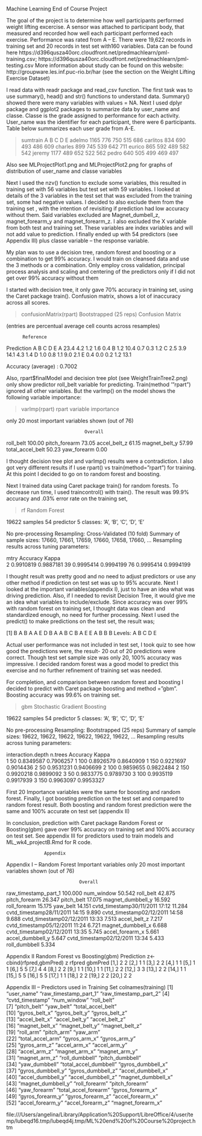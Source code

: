 Machine Learning End of Course Project

The goal of the project is to determine how well participants performed weight lifting excercise. A sensor was attached to participant body, that measured and recorded how well each participant performed each exercise. Performance was rated from A – E. There were 19,622 records in training set and 20 records in test set with160 variables. Data can be found here
https://d396qusza40orc.cloudfront.net/predmachlearn/pml-training.csv;
https://d396qusza40orc.cloudfront.net/predmachlearn/pml-testing.csv
More information about study can be found on this website:
http://groupware.les.inf.puc-rio.br/har (see the section on the Weight Lifting Exercise Dataset)

I read data with readr package and read_csv function. The first task was to use summary(), head() and str() functions to understand data. Summary() showed there were many variables with values = NA. Next I used dplyr package and ggplot2 packages to summarize data by user_name and classe. Classe is the grade assigned to performance for each activity. User_name was the identifier for each participant, there were 6 participants. Table below summarizes each user grade from A-E. 

  > sumtrain
            A   B   C   D   E
adelmo   1165 776 750 515 686
carlitos  834 690 493 486 609
charles   899 745 539 642 711
eurico    865 592 489 582 542
jeremy   1177 489 652 522 562
pedro     640 505 499 469 497

Also see MLProjectPlot1.png and MLProjectPlot2.png for graphs of distribution of user_name and classe variables

Next I used the nzv() function to exclude some variables, this resulted in training set with 56 variables but test set with 59 variables. I looked at details of the 3 variables in the test set that was excluded from the training set, some had negative values. I decided to also exclude them from the training set , with the intention of revisiting if prediction had low accuracy without them. Said variables excluded are Magnet_dumbell_z, magnet_forearm_y and magnet_forearm_z. I also excluded the X variable from both test and training set. These variables are index variables and will not add value to prediction. I finally ended up with 54 predictors (see Appendix III) plus classe variable – the response variable.

My plan was to use a decision tree, random forest and boosting or a combination to get 99% accuracy. I would train on cleansed data and use the 3 methods or a combination. Only employ cross validation, principal process analysis and scaling and centering of the predictors only if I did not get over 99% accuracy without them

I started with decision tree, it only gave 70%  accuracy in training set, using the Caret package train(). Confusion matrix, shows a lot of inaccuracy across all scores.  
 
 > confusionMatrix(rpart)
Bootstrapped (25 reps) Confusion Matrix 

(entries are percentual average cell counts across resamples)
 
          Reference
Prediction    A    B    C    D    E
         A 23.4  4.2  1.2  1.6  0.4
         B  1.2 10.4  0.7  0.3  1.2
         C  2.5  3.9 14.1  4.3  1.4
         D  1.0  0.8  1.1  9.0  2.1
         E  0.4  0.0  0.2  1.2 13.1
                            
 Accuracy (average) : 0.7002

Also, rpart$finalModel and decision tree plot (see WeightTrainTree2.png) only show predictor roll_belt variable for predicting. Train(method '”rpart”) ignored all other variables. But the varImp() on the model shows the following variable importance:

> varImp(rpart)
rpart variable importance

  only 20 most important variables shown (out of 76)

                                 Overall
roll_belt                         100.00
pitch_forearm                      73.05
accel_belt_z                       61.15
magnet_belt_y                      57.99
total_accel_belt                   50.23
yaw_forearm                         0.00

I thought decision tree plot and varImp() results were a contradiction. I also got very different results if I use rpart() vs train(method=”rpart”) for training.  At this point I decided to go on to random forest and boosting. 

Next I trained data using Caret package train() for random forests. To decrease run time, I used traincontrol() with train(). The result was 99.9% accuracy and .03% error rate on the training set, 

> rf
Random Forest 

19622 samples
   54 predictor
    5 classes: 'A', 'B', 'C', 'D', 'E' 

No pre-processing
Resampling: Cross-Validated (10 fold) 
Summary of sample sizes: 17660, 17661, 17659, 17660, 17658, 17660, ... 
Resampling results across tuning parameters:

  mtry  Accuracy   Kappa    
   2    0.9910819  0.9887181
  39    0.9995414  0.9994199
  76    0.9995414  0.9994199

I thought result was pretty good and no need to adjust predictors or use any other method if prediction on test set was up to 95% accurate.  Next I looked at the important variables(appendix I), just to have an idea what was driving prediction. Also, if I needed to revisit Decision Tree, it would give me an idea what variables to include/exclude. 
Since accuracy was over 99% with random forest on training set, I thought data was clean and standardized enough, no need for further processing. Next I used the predict() to make predictions on the test set, the result was;

 [1] B A B A A E D B A A B C B A E E A B B B
Levels: A B C D E

Actual user performance was not included in test set, I took quiz to see how good the predictions were, the result- 20 out of 20 predictions were correct. Though test set sample size was only 20, 100% accuracy was impressive. I decided random forest was a good model to predict this exercise and no further refinement of training set was needed.

For completion, and comparison between random forest and boosting I decided to predict with Caret package boosting and method =”gbm”. Boosting accuracy was 99.6% on training set. 

> gbm
Stochastic Gradient Boosting 

19622 samples
   54 predictor
    5 classes: 'A', 'B', 'C', 'D', 'E' 

No pre-processing
Resampling: Bootstrapped (25 reps) 
Summary of sample sizes: 19622, 19622, 19622, 19622, 19622, 19622, ... 
Resampling results across tuning parameters:

  interaction.depth  n.trees  Accuracy   Kappa    
  1                   50      0.8349587  0.7906257
  1                  100      0.8926579  0.8640909
  1                  150      0.9221697  0.9014436
  2                   50      0.9531231  0.9406699
  2                  100      0.9859655  0.9822484
  2                  150      0.9920218  0.9899092
  3                   50      0.9833775  0.9789730
  3                  100      0.9935119  0.9917939
  3                  150      0.9963097  0.9953327


First 20 Importance variables were the same for boosting and random forest. Finally, I got boosting prediction on the test set and compared to random forest result. Both boosting and random forest prediction were the same and 100% accurate on test set (appendix II)

In conclusion, prediction with Caret package Random Forest or Boosting(gbm) gave over 99% accuracy on training set and 100% accuracy on test set. See appendix III for predictors used to train models and ML_wk4_projectB.Rmd for R code.

                  Appendix
Appendix I – Random Forest Important variables
  only 20 most important variables shown (out of 76)

                               Overall
raw_timestamp_part_1           100.000
num_window                      50.542
roll_belt                       42.875
pitch_forearm                   26.347
pitch_belt                      17.075
magnet_dumbbell_y               16.592
roll_forearm                    15.175
yaw_belt                        14.151
cvtd_timestamp30/11/2011 17:12  11.284
cvtd_timestamp28/11/2011 14:15   9.890
cvtd_timestamp02/12/2011 14:58   9.688
cvtd_timestamp02/12/2011 13:33   7.513
accel_belt_z                     7.217
cvtd_timestamp05/12/2011 11:24   6.721
magnet_dumbbell_x                6.688
cvtd_timestamp02/12/2011 13:35   5.745
accel_forearm_x                  5.661
accel_dumbbell_y                 5.647
cvtd_timestamp02/12/2011 13:34   5.433
roll_dumbbell                    5.334

Appendix II Random Forest vs Boosting(gbm) Prediction
z<-cbind(rfpred,gbmPred)
z
        rfpred gbmPred
 [1,]      2       2
 [2,]      1       1
 [3,]      2       2
 [4,]      1       1
 [5,]      1       1
 [6,]      5       5
 [7,]      4       4
 [8,]      2       2
 [9,]      1       1
[10,]      1       1
[11,]      2       2
[12,]      3       3
[13,]      2       2
[14,]      1       1
[15,]      5       5
[16,]      5       5
[17,]      1       1
[18,]      2       2
[19,]      2       2
[20,]      2       2

Appendix III – Predictors used in Training Set
 colnames(training)
 [1] "user_name"            "raw_timestamp_part_1" "raw_timestamp_part_2"
 [4] "cvtd_timestamp"       "num_window"           "roll_belt"           
 [7] "pitch_belt"           "yaw_belt"             "total_accel_belt"    
[10] "gyros_belt_x"         "gyros_belt_y"         "gyros_belt_z"        
[13] "accel_belt_x"         "accel_belt_y"         "accel_belt_z"        
[16] "magnet_belt_x"        "magnet_belt_y"        "magnet_belt_z"       
[19] "roll_arm"             "pitch_arm"            "yaw_arm"             
[22] "total_accel_arm"      "gyros_arm_x"          "gyros_arm_y"         
[25] "gyros_arm_z"          "accel_arm_x"          "accel_arm_y"         
[28] "accel_arm_z"          "magnet_arm_x"         "magnet_arm_y"        
[31] "magnet_arm_z"         "roll_dumbbell"        "pitch_dumbbell"      
[34] "yaw_dumbbell"         "total_accel_dumbbell" "gyros_dumbbell_x"    
[37] "gyros_dumbbell_y"     "gyros_dumbbell_z"     "accel_dumbbell_x"    
[40] "accel_dumbbell_y"     "accel_dumbbell_z"     "magnet_dumbbell_x"   
[43] "magnet_dumbbell_y"    "roll_forearm"         "pitch_forearm"       
[46] "yaw_forearm"          "total_accel_forearm"  "gyros_forearm_x"     
[49] "gyros_forearm_y"      "gyros_forearm_z"      "accel_forearm_x"     
[52] "accel_forearm_y"      "accel_forearm_z"      "magnet_forearm_x"


file:///Users/angelina/Library/Application%20Support/LibreOffice/4/user/temp/lubeqd16.tmp/lubeqd4j.tmp/ML%20end%20of%20Course%20project.htm

